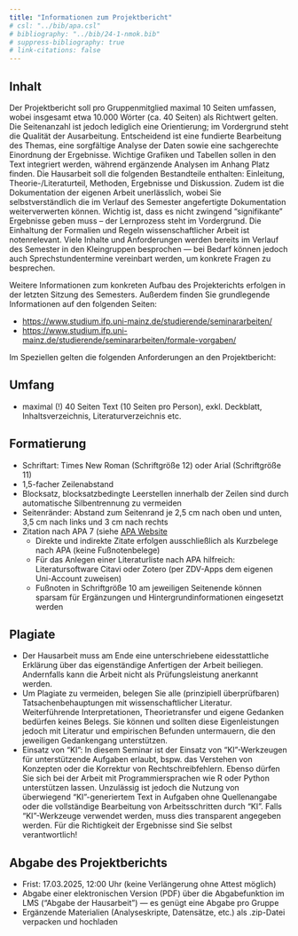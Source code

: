 ```yaml
---
title: "Informationen zum Projektbericht"
# csl: "../bib/apa.csl"
# bibliography: "../bib/24-1-nmok.bib"
# suppress-bibliography: true
# link-citations: false
---
```


## Inhalt

Der Projektbericht soll pro Gruppenmitglied maximal 10 Seiten umfassen, wobei insgesamt etwa 10.000 Wörter (ca. 40 Seiten) als Richtwert gelten. Die Seitenanzahl ist jedoch lediglich eine Orientierung; im Vordergrund steht die Qualität der Ausarbeitung. Entscheidend ist eine fundierte Bearbeitung des Themas, eine sorgfältige Analyse der Daten sowie eine sachgerechte Einordnung der Ergebnisse. Wichtige Grafiken und Tabellen sollen in den Text integriert werden, während ergänzende Analysen im Anhang Platz finden. Die Hausarbeit soll die folgenden Bestandteile enthalten: Einleitung, Theorie-/Literaturteil, Methoden, Ergebnisse und Diskussion. Zudem ist die Dokumentation der eigenen Arbeit unerlässlich, wobei Sie selbstverständlich die im Verlauf des Semester angefertigte Dokumentation weiterverwerten können. Wichtig ist, dass es nicht zwingend "signifikante" Ergebnisse geben muss – der Lernprozess steht im Vordergrund. Die Einhaltung der Formalien und Regeln wissenschaftlicher Arbeit ist notenrelevant. Viele Inhalte und Anforderungen werden bereits im Verlauf des Semester in den Kleingruppen besprochen — bei Bedarf können jedoch auch Sprechstundentermine vereinbart werden, um konkrete Fragen zu besprechen.


Weitere Informationen zum konkreten Aufbau des Projekterichts erfolgen in der letzten Sitzung des Semesters. Außerdem finden Sie grundlegende Informationen auf den folgenden Seiten:

- <https://www.studium.ifp.uni-mainz.de/studierende/seminararbeiten/>
- <https://www.studium.ifp.uni-mainz.de/studierende/seminararbeiten/formale-vorgaben/>

Im Speziellen gelten die folgenden Anforderungen an den Projektbericht:

## Umfang

- maximal (!) 40 Seiten Text (10 Seiten pro Person), exkl. Deckblatt, Inhaltsverzeichnis, Literaturverzeichnis etc.

## Formatierung

- Schriftart: Times New Roman (Schriftgröße 12) oder Arial (Schriftgröße 11)
- 1,5-facher Zeilenabstand
- Blocksatz, blocksatzbedingte Leerstellen innerhalb der Zeilen sind durch automatische Silbentrennung zu vermeiden
- Seitenränder: Abstand zum Seitenrand je 2,5 cm nach oben und unten, 3,5 cm nach links und 3 cm nach rechts
- Zitation nach APA 7 (siehe [APA Website](https://www.apastyle.org)
  - Direkte und indirekte Zitate erfolgen ausschließlich als Kurzbelege nach APA (keine Fußnotenbelege)
  - Für das Anlegen einer Literaturliste nach APA hilfreich: Literatursoftware Citavi oder Zotero (per ZDV-Apps dem eigenen Uni-Account zuweisen)
  - Fußnoten in Schriftgröße 10 am jeweiligen Seitenende können sparsam für Ergänzungen und Hintergrundinformationen eingesetzt werden

## Plagiate

- Der Hausarbeit muss am Ende eine unterschriebene eidesstattliche Erklärung über das eigenständige Anfertigen der Arbeit beiliegen. Andernfalls kann die Arbeit nicht als Prüfungsleistung anerkannt werden.
- Um Plagiate zu vermeiden, belegen Sie alle (prinzipiell überprüfbaren) Tatsachenbehauptungen mit wissenschaftlicher Literatur. Weiterführende Interpretationen, Theorietransfer und eigene Gedanken bedürfen keines Belegs. Sie können und sollten diese Eigenleistungen jedoch mit Literatur und empirischen Befunden untermauern, die den jeweiligen Gedankengang unterstützen.
- Einsatz von "KI": In diesem Seminar ist der Einsatz von "KI"-Werkzeugen für unterstützende Aufgaben erlaubt, bspw. das Verstehen von Konzepten oder die Korrektur von Rechtschreibfehlern. Ebenso dürfen Sie sich bei der Arbeit mit Programmiersprachen wie R oder Python unterstützen lassen. Unzulässig ist jedoch die Nutzung von überwiegend "KI"-generiertem Text in Aufgaben ohne Quellenangabe oder die vollständige Bearbeitung von Arbeitsschritten durch "KI". Falls "KI"-Werkzeuge verwendet werden, muss dies transparent angegeben werden. Für die Richtigkeit der Ergebnisse sind Sie selbst verantwortlich!

## Abgabe des Projektberichts

- Frist: 17.03.2025, 12:00 Uhr (keine Verlängerung ohne Attest möglich)
- Abgabe einer elektronischen Version (PDF) über die Abgabefunktion im LMS ("Abgabe der Hausarbeit") — es genügt eine Abgabe pro Gruppe
- Ergänzende Materialien (Analyseskripte, Datensätze, etc.) als .zip-Datei verpacken und hochladen